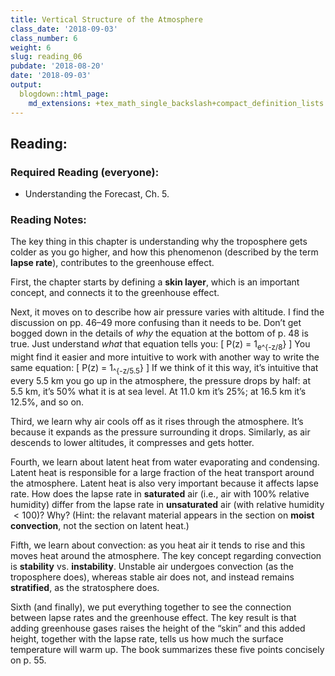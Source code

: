 ```yaml
---
title: Vertical Structure of the Atmosphere
class_date: '2018-09-03'
class_number: 6
weight: 6
slug: reading_06
pubdate: '2018-08-20'
date: '2018-09-03'
output:
  blogdown::html_page:
    md_extensions: +tex_math_single_backslash+compact_definition_lists
---
```

## Reading:

### Required Reading (everyone):
* Understanding the Forecast, Ch. 5.

### Reading Notes:

The key thing in this chapter is understanding why the troposphere gets colder as
  you go higher, and how this phenomenon (described by the term **lapse rate**),
  contributes to the greenhouse effect.

  First, the chapter starts by defining a **skin layer**, which is an
  important concept, and connects it to the greenhouse effect.

  Next, it moves on to describe how air pressure varies with altitude. I
  find the discussion on pp. 46--49 more confusing than it needs to be.
  Don't get bogged down in the details of _why_ the equation at
  the bottom of p. 48 is true. Just understand _what_ that equation
  tells you:
\[
  P(z) = 1~\text{atm}\cdot e^{-z/8~\text{km}}
\]
You might find it easier and more intuitive to work with another way to write
the same equation:
\[
  P(z) = 1~\text{atm}\cdot 2^{-z/5.5~\text{km}}
\]
If we think of it this way, it's intuitive that every 5.5 km you go up in the
atmosphere, the pressure drops by half: at 5.5 km, it's 50% what it is at sea
level. At 11.0 km it's 25%; at 16.5 km it's 12.5%, and so on.

Third, we learn why air cools off as it rises through the atmosphere. It's
because it expands as the pressure surrounding it drops. Similarly, as air descends to lower
altitudes, it compresses and gets hotter.

Fourth, we learn about latent heat from water evaporating and condensing. Latent
heat is responsible for a large fraction of the heat transport around the atmosphere. Latent heat
is also very important because it affects lapse rate. How does the lapse rate in
**saturated** air (i.e., air with 100% relative humidity) differ from the lapse rate
in **unsaturated** air (with relative humidity $<100%$)? Why? (Hint: the relavant
material appears in the section on **moist convection**, not the section on latent heat.)

Fifth, we learn about convection: as you heat air it tends to rise and this
moves heat around the atmosphere. The key concept regarding convection is **stability** vs.
**instability**. Unstable air undergoes convection (as the troposphere does), whereas
stable air does not, and instead remains **stratified**, as the stratosphere does.

Sixth (and finally), we put everything together to see the connection between
lapse rates and the greenhouse effect. The key result is that adding greenhouse gases raises the height
of the "skin" and this added height, together with the lapse rate, tells us how much the
surface temperature will warm up. The book summarizes these five points
concisely on p. 55.
